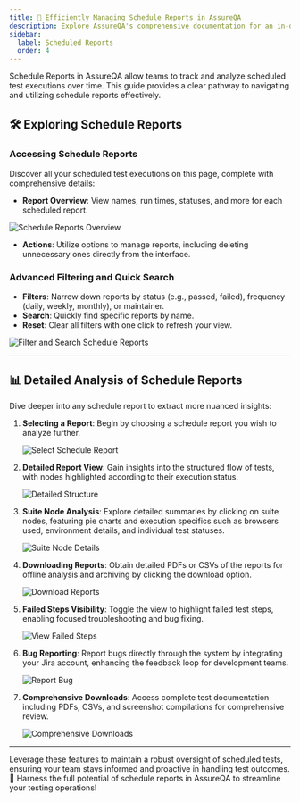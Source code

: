 ---
title: 🚀 Efficiently Managing Schedule Reports in AssureQA
description: Explore AssureQA's comprehensive documentation for an in-depth look at our services and tools.
sidebar:
  label: Scheduled Reports
  order: 4
---

Schedule Reports in AssureQA allow teams to track and analyze scheduled test executions over time. This guide provides a clear pathway to navigating and utilizing schedule reports effectively.

## 🛠️ Exploring Schedule Reports

### Accessing Schedule Reports

Discover all your scheduled test executions on this page, complete with comprehensive details:

- **Report Overview**: View names, run times, statuses, and more for each scheduled report.

![Schedule Reports Overview](./ReportsImage/SR-1.png)

- **Actions**: Utilize options to manage reports, including deleting unnecessary ones directly from the interface.

### Advanced Filtering and Quick Search

- **Filters**: Narrow down reports by status (e.g., passed, failed), frequency (daily, weekly, monthly), or maintainer.
- **Search**: Quickly find specific reports by name.
- **Reset**: Clear all filters with one click to refresh your view.

![Filter and Search Schedule Reports](./ReportsImage/SR-2.png)

---

## 📊 Detailed Analysis of Schedule Reports

Dive deeper into any schedule report to extract more nuanced insights:

1. **Selecting a Report**:
   Begin by choosing a schedule report you wish to analyze further.

   ![Select Schedule Report](./ReportsImage/SR-3.png)

2. **Detailed Report View**:
   Gain insights into the structured flow of tests, with nodes highlighted according to their execution status.

   ![Detailed Structure](./ReportsImage/SR-4.png)

3. **Suite Node Analysis**:
   Explore detailed summaries by clicking on suite nodes, featuring pie charts and execution specifics such as browsers used, environment details, and individual test statuses.

   ![Suite Node Details](./ReportsImage/SR-5.png)

4. **Downloading Reports**:
   Obtain detailed PDFs or CSVs of the reports for offline analysis and archiving by clicking the download option.

   ![Download Reports](./ReportsImage/SR-6.png)

5. **Failed Steps Visibility**:
   Toggle the view to highlight failed test steps, enabling focused troubleshooting and bug fixing.

   ![View Failed Steps](./ReportsImage/SR-7.png)

6. **Bug Reporting**:
   Report bugs directly through the system by integrating your Jira account, enhancing the feedback loop for development teams.

   ![Report Bug](./ReportsImage/SR-8.png)

7. **Comprehensive Downloads**:
   Access complete test documentation including PDFs, CSVs, and screenshot compilations for comprehensive review.

   ![Comprehensive Downloads](./ReportsImage/SR-9.png)

---

Leverage these features to maintain a robust oversight of scheduled tests, ensuring your team stays informed and proactive in handling test outcomes. 🌟 Harness the full potential of schedule reports in AssureQA to streamline your testing operations!